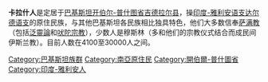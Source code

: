 {{Unreferenced|time=2020-10-28T09:07:02+00:00}}
'''卡拉什人'''是定居于[[巴基斯坦|巴基斯坦]][[开伯尔-普什图省|开伯尔-普什图省]][[吉德拉尔县|吉德拉尔县]]，操[[印度-雅利安语支|印度-雅利安语支]][[达尔德语支|达尔德语支]]{{le|卡拉什语|Kalasha-mun}}的原住民族，与其他巴基斯坦各民族相比独具特色，他们大多数信奉[[萨满教|萨满教]]（包括[[泛靈論|泛靈論]]和[[吠陀宗教|吠陀宗教]]），少数人是穆斯林（多和他们的宗教仪式结合而成民间伊斯兰教）。目前人数在4100至30000人之间。

[[Category:巴基斯坦族群|Category:巴基斯坦族群]]
[[Category:南亞原住民|Category:南亞原住民]]
[[Category:開伯爾-普什圖省|Category:開伯爾-普什圖省]]
[[Category:印度-雅利安人|Category:印度-雅利安人]]